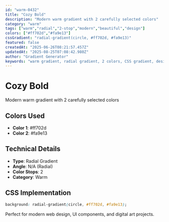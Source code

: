 ```yaml
---
id: "warm-0432"
title: "Cozy Bold"
description: "Modern warm gradient with 2 carefully selected colors"
category: "warm"
tags: ["warm","radial","2-stop","modern","beautiful","design"]
colors: ["#ff702d","#fa9e13"]
cssGradient: "radial-gradient(circle, #ff702d, #fa9e13)"
featured: false
createdAt: "2025-06-26T08:21:57.457Z"
updatedAt: "2025-08-25T07:08:42.980Z"
author: "Gradient Generator"
keywords: "warm gradient, radial gradient, 2 colors, CSS gradient, design, #ff702d, #fa9e13"
---
```


# Cozy Bold

Modern warm gradient with 2 carefully selected colors

## Colors Used
- **Color 1**: #ff702d
- **Color 2**: #fa9e13

## Technical Details
- **Type**: Radial Gradient
- **Angle**: N/A (Radial)
- **Color Stops**: 2
- **Category**: Warm

## CSS Implementation
```css
background: radial-gradient(circle, #ff702d, #fa9e13);
```

Perfect for modern web design, UI components, and digital art projects.
